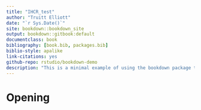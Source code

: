 ```yaml
---
title: "IHCR_test"
author: "Truitt Elliott"
date: "`r Sys.Date()`"
site: bookdown::bookdown_site
output: bookdown::gitbook:default
documentclass: book
bibliography: [book.bib, packages.bib]
biblio-style: apalike
link-citations: yes
github-repo: rstudio/bookdown-demo
description: "This is a minimal example of using the bookdown package to write a a tutorial"
---
```


# Opening {#contents}


